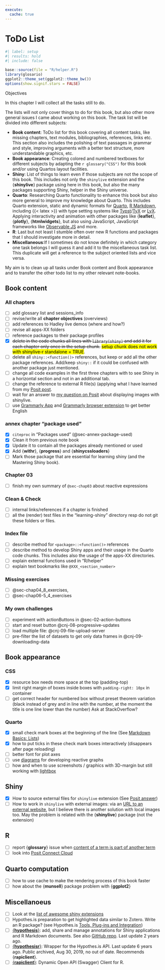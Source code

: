 ```yaml
---
execute:
  cache: true
---
```


# ToDo List {#sec-annex-todo}




```r
#| label: setup
#| results: hold
#| include: false

base::source(file = "R/helper.R")
library(glosario)
ggplot2::theme_set(ggplot2::theme_bw())
options(show.signif.stars = FALSE)

```


::::: {#obj-todo-list}
:::: {.my-objectives}
::: {.my-objectives-header}

Objectives
:::

::: {.my-objectives-container}


In this chapter I will collect all the tasks still to do. 

The lists will not only cover things to do for this book, but also other more general issues I came about working on this book. The task list will be divided into different subjects:

- **Book content**: ToDo list for this book covering all content tasks, like missing chapters, text modules, bibliographies, references, links etc. This section also includes the polishing of text passages in grammar and style, improving arguments with a better text structure, more understandable graphics, etc.
- **Book appearance**: Creating colored and numbered textboxes for different subjects by adapting the `r glossary("CSS")` for this book and/or using Quartos layout facilities.
- **Shiny**: List of things to learn even if those subjects are not the scope of this book. This includes not only the `shinylive` extension and the {**shinylive**} package using here in this book, but also the many packages supporting Shiny, helper in the Shiny universe.
- **Quarto**: Researching Quarto functionality to enhance this book but also more general to improve my knowledge about Quarto. This includes Quarto extension, static and dynamic formats for [Quarto](https://r4ds.hadley.nz/quarto-formats), [R Markdown](https://rmarkdown.rstudio.com/), including {{< latex >}} with type setting systems like [Typst](https://typst.app/)/[TyX](https://tyx-editor.com/) or [LyX](https://www.lyx.org/). Applying interactivity and animation with other packages like {**leaflet**}, {**plotly**}, {**htmlwidgets**}, but also using JavaScript, JavaScript frameworks like [Observable JS](https://quarto.org/docs/interactive/ojs/) and more.
- **R**: Last but not least I stumble often over new R functions and packages that I should investigate more in detail.
- **Miscellaneous**:If I sometimes do not know definitely in which category one task belongs I will guess it and add it to the miscellaneous task list. This duplicate will get a reference to the subject oriented lists and vice versa. 

::: {.callout-important #imp-annex-todo-objective}
My aim is to clean up all tasks under Book content and Book appearance and to transfer the other todo list to my other relevant note-books.
:::




:::
::::
:::::

## Book content {#sec-annex-todo-book-content}

### All chapters

- [ ] add glossary list and sessions_info
- [ ] revise/write all **chapter objectives** (overviews)
- [ ] add references to Hadley live demos (where and how?)
- [ ] revise all apps-XX folders
- [ ] reference packages to their package profiles
- [x] ~~delete in the code chunks all lines with `library(shiny)` and add it for each chapter only once in the setup chunk.~~ [setup chunk does not work with shinylive-r standalone = TRUE]{.mark}.  
- [ ] delete all `shiny::<function()>` references, but keep or add all the other package references. Add/keep `shiny::` if it could be confused with another package just mentioned.
- [ ] change all code examples in the first three chapters with to see Shiny in a horizontal section and not in an additional tab.
- [ ] change the reference to external R file(s) (applying what I have learned from my [Posit post](https://forum.posit.co/t/shinylive-r-cannot-include-r-file/202123/6).
- [ ] wait for an answer to [my question on Posit](https://forum.posit.co/t/shinylive-r-with-renderimage/202516) about displaying images with shinylive.
- [ ] use [Grammarly App](https://www.grammarly.com/desktop/mac) and [Grammarly browser extension](https://www.grammarly.com/browser) to get better English

### annex chapter "package used"

- [x] `citeproc` in "Packages used" (@sec-annex-package-used)
- [x] Clean it from previous note book
- [x] Update it to contain all the packages already mentioned or used
- [x] Add {**withr**}, {**progress**} and {**shinycssloaders**}
- [ ] Mark those package that are essential for learning shiny (and the Mastering Shiny book).

### Chapter 03

- [ ] finish my own summary of `@sec-chap03` about reactive expressions

### Clean & Check

- [ ] internal links/references if a chapter is finished
- [ ] all the (render) test files in the "learning-shiny" directory resp do not git these folders or files.

### Index file

- [ ] describe method for `<package>::<function()>` references
- [ ] describe method to develop Shiny apps and their usage in the Quarto code chunks. This includes also the usage of the apps-XX directories.
- [ ] explain external functions used in "R/helper"
- [ ] explain text bookmarks like `@XXX_<section_number>`

### Missing exercises

- [ ] @sec-chap04_8_exercises, 
- [ ] @sec-chap06-5_4_exercises

### My own challenges

- [ ] experiment with actionButtons in @sec-02-action-buttons
- [ ] start and reset button @cnj-08-progressive-updates
- [ ] load multiple file: @cnj-09-file-upload-server
- [ ] pre-filter the list of datasets to get only data frames in @cnj-09-downloading-data



## Book appearance {#sec-annex-todo-book-appearance}

### CSS

- [x] resource box needs more space at the top (padding-top)
- [x] limit right margin of boxes inside boxes with `padding-right: 10px` in container
- [ ] get correct header for numbered box without preset theorem variation  (black instead of grey and in line with the number, at the moment the title is one line lower than the number) Ask at StackOverflow?

### Quarto {#sec-annex-todo-quarto}

- [x] small check mark boxes at the beginning of the line (See [Markdown Basics: Lists](https://quarto.org/docs/authoring/markdown-basics.html#lists))
- [x] how to put ticks in these check mark boxes interactively (disappears after page reloading)
- [ ] better font for plot axes     
- [ ] use [diagrams](https://quarto.org/docs/authoring/diagrams.html) for developing reactive graphs 
- [ ] how and when to use screenshots / graphics with 3D-margin but still working with [lightbox](https://quarto.org/docs/output-formats/html-lightbox-figures.html)

## Shiny {#sec-annex-todo-shiny}

- [x] How to source external files for `shinylive` extension (See [Posit answer](https://forum.posit.co/t/shinylive-r-cannot-include-r-file/202123/8))
- [ ] How to work in `shinylive` with external images: via an [URL to an external website](https://forum.posit.co/t/shinylive-r-with-renderimage/202516/10), but I believe there is another solution with local images too. May the problem is related with the {**shinylive**} package (not the extension)


## R {#sec-annex-todo-r}

- [ ] report {**glossary**} issue when [content of a term is part of another term](https://github.com/debruine/glossary/issues/11)
- [ ] look into [Posit Connect Cloud](https://connect.posit.cloud/)


## Quarto computation

- [ ] how to use cache to make the rendering process of this book faster
- [ ] how about the {**munsell**} package problem with {**ggplot2**}

## Miscellanoeus

- [ ] Look at the [list of awesome shiny extensions](https://github.com/nanxstats/awesome-shiny-extensions)
- [ ] Hypothes.is preparation to get highlighted data similar to Zotero. Write an R package? (see Hypothes.is [Tools, Plug-ins and Integration](https://web.hypothes.is/tools-plug-ins-and-integrations/))
- [ ] [{**hypothesis**}](https://r-world-devs.github.io/hypothesis/index.html): add, share and manage annotations for Shiny applications and R Markdown documents. See also [GitHub repo](https://github.com/r-world-devs/hypothesis). Last update 2 years ago.
- [ ] [{**hypothesisr**}](https://github.com/mdlincoln/hypothesisr): Wrapper for the Hypothes.is API. Last update 6 years ago. Public archived, Aug 30, 2019, no out of date. Recommends {**rapiclient**}.
- [ ] [{**rapiclient**}](https://github.com/bergant/rapiclient): Dynamic Open API (Swagger) Client for R.

